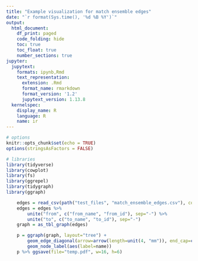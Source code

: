 ```yaml
---
title: "Example visualization for match ensemble edges"
date: "`r format(Sys.time(), '%d %B %Y')`"
output: 
  html_document:
    df_print: paged
    code_folding: hide
    toc: true
    toc_float: true
    number_sections: true
jupyter:
  jupytext:
    formats: ipynb,Rmd
    text_representation:
      extension: .Rmd
      format_name: rmarkdown
      format_version: '1.2'
      jupytext_version: 1.13.8
  kernelspec:
    display_name: R
    language: R
    name: ir
---
```


<!-- Set with output width -->
<style type="text/css">
.main-container {
    max-width: 1600px;
    margin-left: auto;
    margin-right: auto;
}
h1 {font-size: 2em}
h2 {font-size: 1.5em}
h3 {font-size: 1.17em}
h4 {font-size: 1.12em}
h5 {font-size: 0.83em}
h6 {font-size: 0.75em}
</style>

```r
# options
knitr::opts_chunk$set(echo = TRUE)
options(stringsAsFactors = FALSE)

# libraries
library(tidyverse)
library(cowplot)
library(fs)
library(ggrepel)
library(tidygraph)
library(ggraph)
```

```r
    edges = read_csv(path("test_files", "match_ensemble_edges.csv"), col_types=cols())
    edges = edges %>%
        unite("from", c("from_name", "from_id"), sep="-") %>%
        unite("to", c("to_name", "to_id"), sep="-")
    graph = as_tbl_graph(edges)
```

```r
    p = ggraph(graph, layout="tree") +
        geom_edge_diagonal(arrow=arrow(length=unit(4, "mm")), end_cap=circle(3, "mm")) +
        geom_node_label(aes(label=name))
    p %>% ggsave(file="temp.pdf", w=16, h=6)
```
